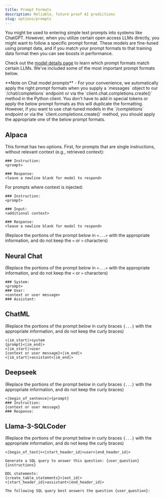 ```yaml
---
title: Prompt Formats
description: Reliable, future proof AI predictions
slug: options/prompts
---
```


You might be used to entering simple text prompts into systems like ChatGPT. However, when you utilize certain open access LLMs directly, you might want to follow a specific prompt format. These models are fine-tuned using prompt data, and if you match your prompt formats to that training data format then you can see boosts in performance.

Check out the [model details page](details) to learn which prompt formats match certain LLMs. We've included some of the most important prompt formats below.


<Callout type="info" emoji="ℹ️">
  **Note on Chat model prompts** - For your convenience, we automatically apply
  the right prompt formats when you supply a `messages` object to our
  `/chat/completions` endpoint or via the `client.chat.completions.create()` method in the
  Python client. You don't have to add in special tokens or apply the below
  prompt formats as this will duplicate the formatting. However, if you want to
  use chat-tuned models in the `/completions` endpoint or via the
  `client.completions.create()` method, you should apply the appropriate one of the
  below prompt formats.
</Callout>

## Alpaca

This format has two options. First, for prompts that are single instructions, without relevant context (e.g., retrieved context):

```
### Instruction:
<prompt>

### Response:
<leave a newline blank for model to respond>
```

For prompts where context is injected:

```
### Instruction:
<prompt>

### Input:
<additional context>

### Response:
<leave a newline blank for model to respond>
```

(Replace the portions of the prompt below in `<...>` with the appropriate information, and do not keep the `<` or `>` characters)

## Neural Chat

(Replace the portions of the prompt below in `<...>` with the appropriate information, and do not keep the `<` or `>` characters)

```
### System:
<prompt>
### User:
<context or user message>
### Assistant:
```

## ChatML

(Replace the portions of the prompt below in curly braces `{...}` with the appropriate information, and do not keep the curly braces)

```
<|im_start|>system
{prompt}<|im_end|>
<|im_start|>user
{context or user message}<|im_end|>
<|im_start|>assistant<|im_end|>
```

## Deepseek

(Replace the portions of the prompt below in curly braces `{...}` with the appropriate information, and do not keep the curly braces)

```
<|begin_of_sentence|>{prompt}
### Instruction:
{context or user message}
### Response:
```

## Llama-3-SQLCoder

(Replace the portions of the prompt below in curly braces `{...}` with the appropriate information, and do not keep the curly braces)

```
<|begin_of_text|><|start_header_id|>user<|end_header_id|>

Generate a SQL query to answer this question: {user_question}
{instructions}

DDL statements:
{create_table_statements}<|eot_id|><|start_header_id|>assistant<|end_header_id|>

The following SQL query best answers the question {user_question}:
```